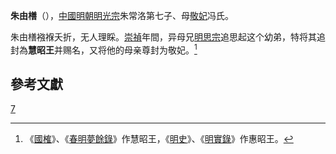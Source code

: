 '''朱由橏'''（{{bd|？||？|catIdx=Z朱}}），[[中國|中國]][[明朝|明朝]][[明光宗|明光宗]]朱常洛第七子、母[[馮敬妃_(明光宗)|敬妃]]冯氏。

朱由橏襁褓夭折，无人理睬。[[崇禎|崇禎]]年間，异母兄[[明思宗|明思宗]]追思起这个幼弟，特将其追封為'''慧昭王'''并赐名，又将他的母亲尊封为敬妃。<ref>《[[國榷|國榷]]》、《[[春明夢餘錄|春明夢餘錄]]》作慧昭王，《[[明史|明史]]》、《[[明實錄|明實錄]]》作惠昭王。</ref>

{{s-start}}
{{s-none|無|[[明朝|明政府]]封之}}
{{s-ttl|title=[[明朝藩王列表_(光宗及思宗系)|明慧國國王]]|years=追封}}
{{s-none|無|無子，[[明朝|明朝廷]]撤除封國}}
{{end}}

==參考文獻==
<div class="references-small">
<references></references>
</div>

[[Category:明光宗皇子|7]]